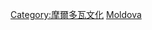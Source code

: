 {{Commonscat|Education in Moldova}}

[[Category:摩爾多瓦文化|Category:摩爾多瓦文化]]
[[Category:欧洲各国教育|Moldova]]